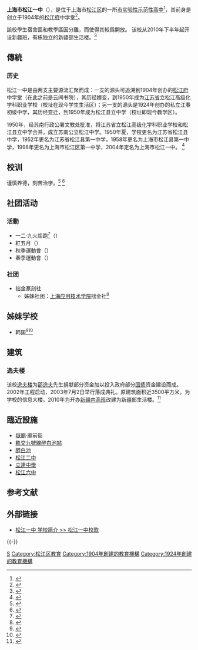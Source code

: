 {{需要编修|2014-05-16T16:54:38+00:00 }}
{{Infobox School
| name           = 上海市松江一中
| other_name     = Shanghai Songjiang <br/>No.1 High School
| image          = 
| logo           = 
| motto          = 谨慎养德 刻苦治学<ref name="校训、校风、学风、一中赋"/><ref name="校训"/>
| established    = 1904年
| type           = 公立全日制高中
| language       = [[普通话|普通话]]
| religion       = 
| affiliation    = 
| district       = {{CHN}}[[上海市|上海市]][[松江区|松江区]]
| grades         = 
| founder        = 
| president      = 
| principal      = 罗明
| vice_principal = 
| assistaant_principal =
| dean           = 
| college        = 
| house          = 
| su             = 
| sc             = 
| cs             = 
| cc             = 
| faculty        = 
| staff          = 
| students       = 
| area           = 80335m²
| athletics      = 
| conference     = 
| tree           = 
| colors         = 
| mascot         = 
| magazine       = 松江一中报<ref name="一中报">{{cite web |title=《松江一中报》创刊 |url=http://school.sjyz.sjedu.cn/yz/Article/Article_Print.asp?ArticleID=9687 |author=唐建国 |publisher=松江一中校园网 |accessdate=2014-03-21 |date= |language=zh-cn |archive-date=2014-03-21 |archive-url=https://web.archive.org/web/20140321082115/http://school.sjyz.sjedu.cn/yz/Article/Article_Print.asp?ArticleID=9687 |dead-url=no }}</ref>
| free_label     = 
| free_text      = 
| free_label2    = 
| free_text2     = 
| free_label3    = 
| free_text3     = 
| free_label4    = 
| free_text4     = 
| free_label5    = 
| free_text5     = 
| tel         = {{tel|86|21|57822996}}
| fax         =
| address        = 上海市[[松江区|松江区]]松汇中路601号<br />{{coord|31.006681|N|121.2289|E|format=dms|region:CN-31_type:edu|display=inline,title|name=上海市松江一中}}
| website        = {{普通列表|
*{{官网|1=http://school.sjyz.sjedu.cn/index.html|name=松江一中校园网}}{{zh-cn}}
*{{官网|1=http://school.sjyz.sjedu.cn/yz/|name=松江一中.net}}{{zh-cn}} }}
}}

'''上海市松江一中'''（{{lang-en|Shanghai Songjiang No.1 High School}}），是位于上海市[[松江区|松江区]]的一所[[上海市实验性示范性高中|市实验性示范性高中]]<ref name="市教委决定">{{Cite web|url =http://edu.sh.gov.cn/html/xxgk/201201/401012012001.php|title =关于命名川沙中学和松江一中为“上海市实验性示范性高中”的决定|language =zh-cn|author =|trans_title =|publisher =上海市教育委员会|date =2012-01-09|8 =|accessdate =2014-04-22|quote =|archive-url =https://web.archive.org/web/20150622042942/http://edu.sh.gov.cn/html/xxgk/201201/401012012001.php|archive-date =2015-06-22|dead-url =yes}}</ref>，其前身是创立于1904年的[[松江府|松江府]]中学堂<ref>{{Cite web |url= http://school.sjyz.sjedu.cn/xxgk_xxgk.html |title= 松江一中校园网-学校概况 |language= zh-cn |accessdate= 2013-09-28 |5=  |archive-date= 2020-01-28 |archive-url= https://web.archive.org/web/20200128230219/http://school.sjyz.sjedu.cn/xxgk_xxgk.html |dead-url= no }}</ref>。

該校學生宿舍區和教學區因{{Fact|歷史問題|time=2014-04-18T12:56:06+00:00}}分離，而使得其較爲開放。
{{Fact|2009年6月以前，[[茸一中学|茸一中学]]在该校校园内开设高中部，最后一届茸一高中部学生於当年毕业。|time=2014-03-21T09:39:49+00:00}}
该校从2010年下半年起开设新疆班，有栋独立的新疆部生活楼。<ref name="新疆班开学">{{cite news |url = http://edu.sh.gov.cn/html/article/201009/59161.php |format=|title=松江一中首届内地新疆高中班开学 |language=zh-cn |trans_title= |work=上海教育 |location=上海 |publisher=上海市教育委员会 |date=2010-09-01 |accessdate=2014-04-22 }}</ref>

==傳統 ==
=== 历史 ===
<!--
{| style="float:right; margin-left:1em;"
|-
|{{chart/start}}
{{chart | | YJSY| | JCCZ |YJSY=雲間書院|JCCZ=私立江春初級中學<br><small>1924年創</small>}}
{{chart | | |!| | | |!| }}
{{chart | | FZXT| | SJCZ |FZXT=松江府中學堂<br><small>1904年</small>|SJCZ=私立松江初級中學<br><small>1925年改稱</small>}}
{{chart | | |!| | | |!| }}
{{chart | | SJZX| | DYCZ |SJZX=松江中學校<br><small>1912年改稱</small>|DYCZ=松江代用初級中學<br><small>1926年改稱</small>}}
{{chart | | |!| | | |!| }}
{{chart | | SLZX| | SJZX |SLZX=江蘇省松江中學校<br><small>1912年9月改稱</small>|SJZX=松江中學<br><small>1927年聯辦</small><ref group="註">與其他學校聯辦成立</ref>}}
{{chart | | |!| | | |!| }}
{{chart | | SLSZ| | XLCZ |SLSZ=江蘇省立第三中學校<br><small>1912年11月改稱</small>|XLCZ=松江縣立初級中學<br><small>遷址改建</small><ref group="註">元松江中學因故解體，遷址改建</ref>}}
{{chart | | |!| | | |!| }}
{{chart | | SLZX| | XLZX |SLZX=江蘇省立松江中學<br><small>1927年8月改稱</small>|XLZX=松江縣立中學<br><small>1939年重設</small><ref group="註">由北洋政府重設</ref>}}
{{chart | | |!| | | |!| }}
{{chart | | SLZZ| | XLZX |SLZZ=江蘇省立松江高級應用化學科職業學校<br><small>1934年</small><ref group="註">戰時停課，1947年復校</ref>|XLZX=松江縣立中學<br><small>1945年改組</small><ref group="註">國民政府接收，由多校改組並遷址</ref>}}
{{chart | | |`|v|-|-|'| }}
{{chart | | | SNGL |SNGL=蘇南公立松江中學<br><small>1950年合併</small>}}
{{chart | | | |!| }}
{{chart | | | SJXL|SJXL=江蘇省松江縣立中學<br><small>1950年10月改稱</small>}}
{{chart | | | |!| }}
{{chart | | | SJYZ|SJYZ=江蘇省松江縣第一中學<br><small>1952年改稱</small>}}
{{chart | | | |!| }}
{{chart | | | SJYZ|SJYZ=上海市松江縣第一中學<br><small>1958年11月改稱</small>}}
{{chart | | | |!| }}
{{chart | | | SJYZ|SJYZ=上海市松江區第一中學<br><small>1998年8月改稱</small>}}
{{chart | | | |!| }}
{{chart | | | SJYZ|SJYZ=上海市松江一中<br><small>2012年12月改稱</small>}}
{{chart/end}}
|}
-->
松江一中是由两支主要源流汇聚而成：一支的源头可追溯到1904年创办的[[松江府|松江府]]中学堂（在此之前是云间书院），其历经嬗变，到1950年成为[[江苏省|江苏省]]立松江高级化学科职业学校（校址在现今学生生活区）；另一支的源头是1924年创办的私立江春初级中学，其历经变迁，到1950年成为松江县立中学（校址即现今教学区）。

1950年，经苏南行政公署文教处批准，将江苏省立松江高级化学科职业学校和松江县立中学合并，成立苏南公立松江中学。1950年夏，学校更名为江苏省松江县中学，1952年更名为江苏省松江县第一中学，1958年更名为上海市松江县第一中学，1998年更名为上海市松江区第一中学，2004年定名为上海市松江一中。 <ref>{{Cite web |url=http://school.sjyz.sjedu.cn/xxgk_yjls.html |author=松江一中校园网 |title=校史概述 |language=zh-cn |accessdate=2013-10-14 |6= |archive-date=2019-08-11 |archive-url=https://web.archive.org/web/20190811193142/http://school.sjyz.sjedu.cn/xxgk_yjls.html |dead-url=no }}</ref>

== 校训 ==
谨慎养德，刻苦治学。<ref name="校训">{{cite web|title=松江一中 学校简介 >> 松江一中校训|url=http://school.sjyz.sjedu.cn/yz/Article/Article_Show.asp?ArticleID=11191|publisher=松江一中校园网|accessdate=2014-03-21|date=2008-04-29|language=zh-cn|archive-date=2019-08-13|archive-url=https://web.archive.org/web/20190813084717/http://school.sjyz.sjedu.cn/yz/Article/Article_Show.asp?ArticleID=11191|dead-url=no}}</ref>
<ref name="校训、校风、学风、一中赋">{{Cite web |url =http://school.sjyz.sjedu.cn/yz/Article/Article_Show.asp?ArticleID=12827 |title =松江一中 *学校精神 >> 校训、校风、学风、一中赋 |author = |date =2010-12-03 |publisher =松江一中校园网 |language =zh-cn |accessdate =2014-03-21 |quote = |archive-date =2019-08-15 |archive-url =https://web.archive.org/web/20190815020308/http://school.sjyz.sjedu.cn/yz/Article/Article_Show.asp?ArticleID=12827 |dead-url =no }}</ref>

==社团活动==
=== 活動 ===
* 一二·九火炬跑<ref name="火炬长跑活动">{{cite news |url=http://edu.sh.gov.cn/html/article/200312/11123.php |format=|title=松江一中举行纪念学生爱国运动68周年火炬长跑活动 |language=zh-cn |trans_title=|work=上海教育 |location=上海 |publisher=松江区教育局 |date=2003-12-11 |accessdate=2014-04-22 }}</ref>（{{Fact|每三年一次|time=2014-04-21T17:40:57+00:00}}）
* 紅五月（{{Fact|班班有歌聲等|time=2014-04-21T17:40:57+00:00}}）
* 秋季運動會（{{Fact|每年一次，兩日，全校學生進行|time=2014-04-21T17:40:57+00:00}}）
* 春季運動會（{{Fact|每年一次，一日，除高三|time=2014-04-21T17:40:57+00:00}}）

===社团===
* 拙金篆刻社
**姊妹社团：[[上海应用技术学院|上海应用技术学院]]拙金社<ref name="篆刻社">{{Cite web |url =http://www.sjyz.sjedu.cn/xstd/xsmx/201110/79386.shtml  <!--引用网址（必填）--> |title =拙金篆刻社又添高校姊妹花 <!--引用标题（必填）--> |author =<!--作者--> |date =2010-01-14  <!-- 原文发表日期--> |publisher =上海市松江一中 <!-- 出版者--> |language =zh-cn  <!--语言--> |accessdate =2014-05-13<!-- 查阅日期--> |quote =<!--引用的相关原文--> |archiveurl =https://web.archive.org/web/20140513144918/http://www.sjyz.sjedu.cn/xstd/xsmx/201110/79386.shtml |archivedate =2014-05-13 |dead-url =no }}</ref>

==姊妹学校==
* 韩国{{link-ko|光明高等学校 (京畿道)|광명고등학교 (경기)|光明高等学校}}<ref name="韩国姊妹">{{Cite web |url = http://school.sjyz.sjedu.cn/yz/Article/Article_Show.asp?ArticleID=13295 <!--引用网址（必填）--> |title = 松江一中和韩国光明高等学校喜结中韩友好姐妹学校  <!--引用标题（必填）--> |author = 孙庆红 <!--作者--> |date = 2011-04-14  <!-- 原文发表日期--> |publisher = 松江一中校园网<!-- 出版者--> |language = zh-cn  <!--语言--> |accessdate = 2014-05-13 <!-- 查阅日期--> |quote = <!--引用的相关原文--> |archiveurl = https://web.archive.org/web/20140513134659/http://school.sjyz.sjedu.cn/yz/Article/Article_Show.asp?ArticleID=13295 |archivedate = 2014-05-13 |dead-url = no }}</ref><ref name="访韩">{{Cite web |url =http://school.sjyz.sjedu.cn/yz/Article/Article_Show.asp?ArticleID=13406 <!--引用网址（必填）--> |title =访问韩国姐妹学校光明高等学校  <!--引用标题（必填）--> |author =孙庆红  <!--作者--> |date =<!-- 原文发表日期--> |publisher =松江一中校园网  <!-- 出版者--> |language =zh-cn  <!--语言--> |accessdate =2014-05-13<!-- 查阅日期--> |quote =<!--引用的相关原文--> |archiveurl =https://web.archive.org/web/20140513135307/http://school.sjyz.sjedu.cn/yz/Article/Article_Show.asp?ArticleID=13406 |archivedate =2014-05-13 |dead-url =no }}</ref>

==建筑==
===逸夫楼===
该校[[逸夫楼|逸夫楼]]为[[邵逸夫|邵逸夫]]先生捐献部分资金加以投入政府部分[[国债|国债]]资金建设而成。2002年工程启动，2003年7月2日举行落成典礼。原建筑面积近3500平方米，为学校的信息大楼。2010年为开办[[新疆内高班|新疆内高班]]改建为新疆部生活楼。<ref name="邵逸夫先生逝世">{{Cite web |url =http://school.sjyz.sjedu.cn/yz/article/Article_Show.asp?ArticleID=15576 |title =邵逸夫先生逝世 |author =<!--作者--> |date =2014-01-07 |publisher =松江一中.net |language =<!--语言-->zh-cn |accessdate =<!-- 查阅日期--> 2014-06-25 |format =<!--格式--> |quote =我校的逸夫楼即为邵逸夫先生捐献部分资金同时投入政府部分国债资金建设而成。2002年工程启动，2003年7月2日举行落成典礼。原建筑面积近3500平方米，为学校的信息大楼。2010年为开办新疆内高班改建为新疆部生活楼。 |archiveurl =https://web.archive.org/web/20140625145155/http://school.sjyz.sjedu.cn/yz/article/Article_Show.asp?ArticleID=15576 |archivedate =2014-06-25 |dead-url =no }}</ref>

== 臨近設施 ==
* [[嶽廟|嶽廟]]·廟前街
* [[上海軌道交通9號線|軌交九號線]][[醉白池站|醉白池站]]
* [[醉白池|醉白池]]
* [[上海市松江二中|松江二中]]
* [[上海市松江区教师进修学院附属立达中学|立達中學]]
* [[上海市松江六中|松江六中]]

<!-- == 注释 ==
{{Notelst}} -->
== 参考文献 ==
{{Reflist|2}}

== 外部链接 ==
* [http://school.sjyz.sjedu.cn/yz/Article/Article_Show.asp?ArticleID=11182 松江一中 学校简介 >> 松江一中校歌]{{Wayback|url=http://school.sjyz.sjedu.cn/yz/Article/Article_Show.asp?ArticleID=11182 |date=20190812163339 }}

{{-}}
{{上海市实验性示范性高中}}

[[Category:上海市实验性示范性高中|S]]
[[Category:松江区教育|Category:松江区教育]]
[[Category:1904年創建的教育機構|Category:1904年創建的教育機構]]
[[Category:1924年創建的教育機構|Category:1924年創建的教育機構]]